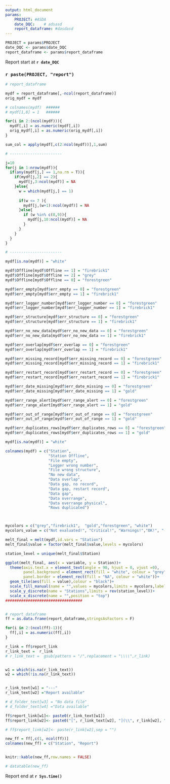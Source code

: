 ```yaml
---
output: html_document
params:
    PROJECT: #ASDA
    date_DQC:    # adsasd    
    report_dataframe: #dasdasd
---
```


```r

PROJECT = params$PROJECT
date_DQC <- params$date_DQC
report_dataframe <- params$report_dataframe

```

Report start at **`r date_DQC`**

### `r paste(PROJECT, "report")`

```r
# report_dataframe

mydf = report_dataframe[,-ncol(report_dataframe)]
orig_mydf = mydf

# colnames(mydf)  ######
# mydf[1,8] = 1   ######

for(i in 2:(ncol(mydf))){
  mydf[,i] = as.numeric(mydf[,i])
  orig_mydf[,i] = as.numeric(orig_mydf[,i])
}

sum_col = apply(mydf[,c(2:ncol(mydf))],1,sum)

# -----------------------

j=10
for(j in 1:nrow(mydf)){ 
  if(any(mydf[j,] == 1,na.rm = T)){
    if(mydf[j,2] == 2){
      mydf[j,3:ncol(mydf)] = NA
    }else{
      w = which(mydf[j,] == 1)
      
      if(w <= 7 ){
        mydf[j,(w+1):ncol(mydf)] = NA
      }else{
        if (w %in% c(8,9)){
          mydf[j,10:ncol(mydf)] = NA
        }
      }
    }
  }
}

# -----------------------

mydf[is.na(mydf)] = "white"

mydf$Offline[mydf$Offline == 1] = "firebrick1"
mydf$Offline[mydf$Offline == 2] = "grey"
mydf$Offline[mydf$Offline == 0] = "forestgreen"

mydf$err_empty[mydf$err_empty == 0] = "forestgreen"
mydf$err_empty[mydf$err_empty == 1] = "firebrick1"

mydf$err_logger_number[mydf$err_logger_number == 0] = "forestgreen"
mydf$err_logger_number[mydf$err_logger_number == 1] = "firebrick1"

mydf$err_structure[mydf$err_structure == 0] = "forestgreen"
mydf$err_structure[mydf$err_structure == 1] = "firebrick1"

mydf$err_no_new_data[mydf$err_no_new_data == 0] = "forestgreen"
mydf$err_no_new_data[mydf$err_no_new_data == 1] = "firebrick1"

mydf$err_overlap[mydf$err_overlap == 0] = "forestgreen"
mydf$err_overlap[mydf$err_overlap == 1] = "firebrick1"

mydf$err_missing_record[mydf$err_missing_record == 0] = "forestgreen"
mydf$err_missing_record[mydf$err_missing_record == 1] = "firebrick1"

mydf$err_restart_record[mydf$err_restart_record == 0] = "forestgreen"
mydf$err_restart_record[mydf$err_restart_record == 1] = "firebrick1"

mydf$err_date_missing[mydf$err_date_missing == 0] = "forestgreen"
mydf$err_date_missing[mydf$err_date_missing == 1] = "gold"

mydf$err_range_alert[mydf$err_range_alert == 0] = "forestgreen"
mydf$err_range_alert[mydf$err_range_alert == 1] = "gold"

mydf$err_out_of_range[mydf$err_out_of_range == 0] = "forestgreen"
mydf$err_out_of_range[mydf$err_out_of_range == 1] = "gold"

mydf$err_duplicates_rows[mydf$err_duplicates_rows == 0] = "forestgreen"
mydf$err_duplicates_rows[mydf$err_duplicates_rows == 1] = "gold"

mydf[is.na(mydf)] = "white"

colnames(mydf) = c("Station",
                   "Station Offline",
                   "File empty",
                   "Logger wrong number",
                   "File wrong structure",
                   "No new data",
                   "Data overlap",
                   "Data gap, no record",
                   "Data gap, restart record",
                   "Data gap",
                   "Data overrange",
                   "Data overrange physical",
                   "Rows duplicated")



mycolors = c("grey","firebrick1",  "gold","forestgreen", "white")
mycolors_value = c("Not evaluated!", "Critical!", "Warnings!","OK!", "---")

melt_final = melt(mydf,id.vars = "Station")
melt_final$value = factor(melt_final$value,levels = mycolors)

station_level = unique(melt_final$Station)

ggplot(melt_final, aes(x = variable, y = Station))+
  theme(axis.text.x = element_text(angle = 90, hjust = 0, vjust =0),
        panel.background = element_rect(fill = "white", colour = "grey"),
        panel.border = element_rect(fill = "NA", colour = "white"))+
  geom_tile(aes(fill = value),colour = "black")+
  scale_fill_manual(name = "",values = mycolors,limits = mycolors,labels = mycolors_value, drop = FALSE)+
  scale_y_discrete(name = "Stations",limits = rev(station_level))+
  scale_x_discrete(name = "",position = "top")
##################################



```



```r
# report_dataframe
ff = as.data.frame(report_dataframe,stringsAsFactors = F)

for(i in 2:(ncol(ff)-1)){
  ff[,i] = as.numeric(ff[,i])
}

r_link = ff$report_link
r_link_text =  r_link
# r_link_text =  gsub(pattern = "/",replacement = "\\\\",r_link)


w1 = which(is.na(r_link_text))
w2 = which(!is.na(r_link_text))


r_link_text[w1] = "---"
r_link_text[w2] ="Report available"

# d_folder_text[w3] = "No data file"
# d_folder_text[w4] ="Data available"

ff$report_link[w1]<- paste0(r_link_text[w1])
ff$report_link[w2]<- paste0("[", r_link_text[w2], "](\\", r_link[w2], ")")

# ff$report_link[w2]<- paste(r_link[w2],sep = "")

new_ff = ff[,c(1, ncol(ff))]
colnames(new_ff) = c("Station", "Report")


knitr::kable(new_ff,row.names = FALSE)

# datatable(new_ff)
```



Report end at **`r Sys.time()`**
